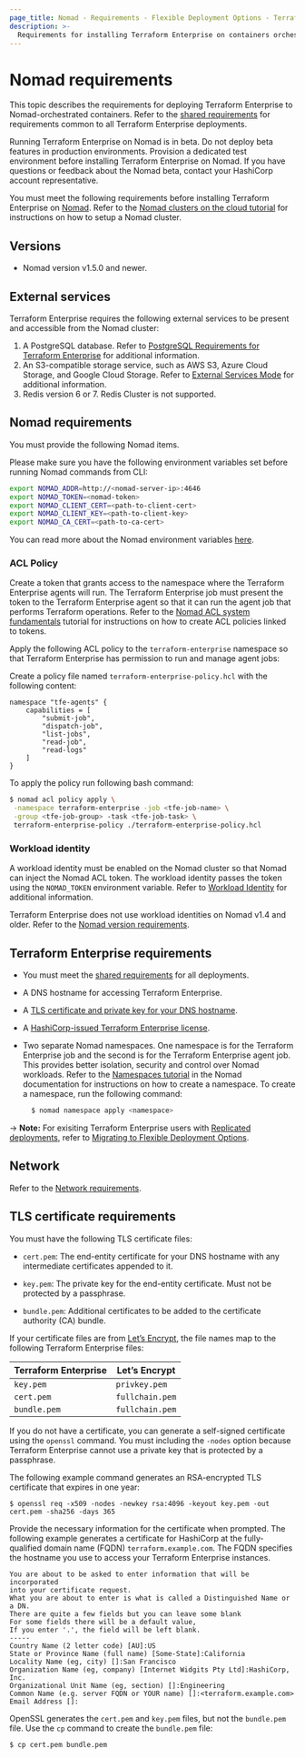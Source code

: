 ```yaml
---
page_title: Nomad - Requirements - Flexible Deployment Options - Terraform Enterprise
description: >-
  Requirements for installing Terraform Enterprise on containers orchestrated with Nomad.
---
```


# Nomad requirements

This topic describes the requirements for deploying Terraform Enterprise to Nomad-orchestrated containers. Refer to the [shared requirements](/terraform/enterprise/flexible-deployments/install/requirements) for requirements common to all Terraform Enterprise deployments.

<Note title="Nomad in beta">
     Running Terraform Enterprise on Nomad is in beta. Do not deploy beta features in
     production environments. Provision a dedicated test environment before installing Terraform Enterprise on Nomad.
     If you have questions or feedback about the Nomad beta, contact your HashiCorp account representative.
</Note>

You must meet the following requirements before installing Terraform Enterprise on [Nomad](/nomad).
Refer to the [Nomad clusters on the cloud tutorial](/nomad/tutorials/cluster-setup/cluster-setup-overview) for instructions on how to setup a Nomad cluster.

## Versions

- Nomad version v1.5.0 and newer.

## External services

Terraform Enterprise requires the following external services to be present and accessible from the Nomad cluster:
1. A PostgreSQL database. Refer to [PostgreSQL Requirements for Terraform Enterprise](/terraform/enterprise/flexible-deployments/install/requirements/data-storage/postgres-requirements) for additional information.
1. An S3-compatible storage service, such as AWS S3, Azure Cloud Storage, and Google Cloud Storage. Refer to [External Services Mode](/terraform/enterprise/flexible-deployments/install/requirements/data-storage/operational-mode-requirements#external-services-mode) for additional information.
1. Redis version 6 or 7. Redis Cluster is not supported.

## Nomad requirements


You must provide the following Nomad items.

Please make sure you have the following environment variables set before running Nomad commands from CLI:

```bash
export NOMAD_ADDR=http://<nomad-server-ip>:4646
export NOMAD_TOKEN=<nomad-token>
export NOMAD_CLIENT_CERT=<path-to-client-cert>
export NOMAD_CLIENT_KEY=<path-to-client-key>
export NOMAD_CA_CERT=<path-to-ca-cert>
```

You can read more about the Nomad environment variables [here](/nomad/docs/commands).

### ACL Policy

Create a token that grants access to the namespace where the Terraform Enterprise agents will run. The Terraform Enterprise job must present the token to the Terraform Enterprise agent so that it can run the agent job that performs Terraform operations. Refer to the [Nomad ACL system fundamentals](https://developer.hashicorp.com/nomad/tutorials/access-control/access-control) tutorial for instructions on how to create ACL policies linked to tokens. 

Apply the following ACL policy to the `terraform-enterprise` namespace so that Terraform Enterprise has permission to run and manage agent jobs:

Create a policy file named `terraform-enterprise-policy.hcl` with the following content:

```hcl
namespace "tfe-agents" {
    capabilities = [
        "submit-job",
        "dispatch-job",
        "list-jobs",
        "read-job",
        "read-logs" 
    ]
}
```

To apply the policy run following bash command:

  ```bash
  $ nomad acl policy apply \
   -namespace terraform-enterprise -job <tfe-job-name> \
   -group <tfe-job-group> -task <tfe-job-task> \
   terraform-enterprise-policy ./terraform-enterprise-policy.hcl
  ```
 
### Workload identity 

A workload identity must be enabled on the Nomad cluster so that Nomad can inject the Nomad ACL token. The workload identity passes the token using the `NOMAD_TOKEN` environment variable. Refer to [Workload Identity](/nomad/docs/concepts/workload-identity) for additional information.

Terraform Enterprise does not use workload identities on Nomad v1.4 and older. Refer to the [Nomad version requirements](#versions).

## Terraform Enterprise requirements

- You must meet the [shared requirements](/terraform/enterprise/flexible-deployments/install/requirements) for all deployments.

- A DNS hostname for accessing Terraform Enterprise.

- A [TLS certificate and private key for your DNS hostname](#tls-certificate).

- A [HashiCorp-issued Terraform Enterprise license](/terraform/enterprise/flexible-deployments/install/requirements/license).

- Two separate Nomad namespaces. One namespace is for the Terraform Enterprise job and the second is for the Terraform Enterprise agent job.
  This provides better isolation, security and control over Nomad workloads. Refer to  the [Namespaces tutorial](/nomad/tutorials/manage-clusters/namespaces) in the Nomad documentation for instructions on how to create a namespace.
  To create a namespace, run the following command:

  ```bash
    $ nomad namespace apply <namespace>
    ```

-> **Note:** For exisiting Terraform Enterprise users with [Replicated deployments](/terraform/enterprise/replicated), refer to [Migrating to Flexible Deployment Options](/terraform/enterprise/replicated/replicated-migration).

## Network
Refer to the [Network requirements](/terraform/enterprise/flexible-deployments/install/requirements/network).

## TLS certificate requirements

You must have the following TLS certificate files:

- `cert.pem`: The end-entity certificate for your DNS hostname with any intermediate certificates appended to it.

- `key.pem`: The private key for the end-entity certificate. Must not be protected by a passphrase.

- `bundle.pem`: Additional certificates to be added to the certificate authority (CA) bundle.

If your certificate files are from [Let’s Encrypt](https://letsencrypt.org/), the file names map to the following Terraform Enterprise files:

| Terraform Enterprise | Let’s Encrypt   |
| -------------------- | --------------- |
| `key.pem`            | `privkey.pem`   |
| `cert.pem`           | `fullchain.pem` |
| `bundle.pem`         | `fullchain.pem` |

If you do not have a certificate, you can generate a self-signed certificate using the `openssl` command. You must including the `-nodes` option because Terraform Enterprise cannot
use a private key that is protected by a passphrase.

The following example command generates an RSA-encrypted TLS certificate that expires in one year:

```shell-session
$ openssl req -x509 -nodes -newkey rsa:4096 -keyout key.pem -out cert.pem -sha256 -days 365
```

Provide the necessary information for the certificate when prompted. The following example generates a certificate for HashiCorp at the fully-qualified domain name (FQDN) `terraform.example.com`. The FQDN specifies the hostname you use
to access your Terraform Enterprise instances.

```shell
You are about to be asked to enter information that will be incorporated
into your certificate request.
What you are about to enter is what is called a Distinguished Name or a DN.
There are quite a few fields but you can leave some blank
For some fields there will be a default value,
If you enter '.', the field will be left blank.
-----
Country Name (2 letter code) [AU]:US
State or Province Name (full name) [Some-State]:California
Locality Name (eg, city) []:San Francisco
Organization Name (eg, company) [Internet Widgits Pty Ltd]:HashiCorp, Inc.
Organizational Unit Name (eg, section) []:Engineering
Common Name (e.g. server FQDN or YOUR name) []:<terraform.example.com>
Email Address []:
```

OpenSSL generates the `cert.pem` and `key.pem` files, but not the `bundle.pem`
file. Use the `cp` command to create the `bundle.pem` file:

```bash
$ cp cert.pem bundle.pem
